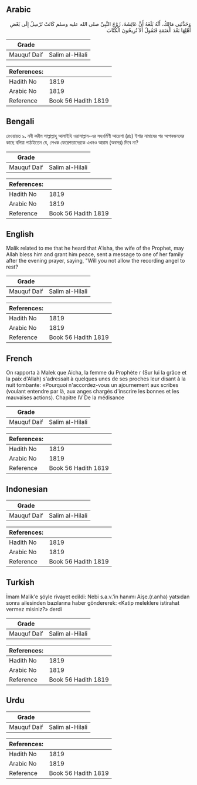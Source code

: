 ## Arabic


<div dir="rtl" lang="ar" style={{fontSize:'larger',backgroundColor:'#f8f9fa',padding:20}}>
وَحَدَّثَنِي مَالِكُ، أَنَّهُ بَلَغَهُ أَنَّ عَائِشَةَ، زَوْجَ النَّبِيِّ صلى الله عليه وسلم كَانَتْ تُرْسِلُ إِلَى بَعْضِ أَهْلِهَا بَعْدَ الْعَتَمَةِ فَتَقُولُ أَلاَ تُرِيحُونَ الْكُتَّابَ
</div>
<div style={{backgroundColor:'#f8f9fa',padding:20, marginBottom: 10}}><table> <thead> <tr> <th>Grade</th> <th></th> </tr> </thead> <tbody> <tr><td>Mauquf Daif</td><td>Salim al-Hilali</td></tr></tbody></table><table> <thead> <tr> <th>References:</th> <th></th> </tr> </thead> <tbody><tr><td>Hadith No</td><td>1819</td></tr><tr><td>Arabic No</td><td>1819</td></tr><tr><td>Reference</td><td>Book 56 Hadith 1819</td></tr></tbody></table></div>

## Bengali


<div dir="ltr" lang="bn" style={{fontSize:'larger',backgroundColor:'#f8f9fa',padding:20}}>
রেওয়ায়ত ৯. নবী করীম সাল্লাল্লাহু আলাইহি ওয়াসাল্লাম-এর সহধর্মিণী আয়েশা (রাঃ) ইশার নামাযের পর আপনজনদের কাছে বলিয়া পাঠাইতেন যে, লেখক ফেরেশতাদেরকে এখনও আরাম (অবসর) দিবে না?
</div>
<div style={{backgroundColor:'#f8f9fa',padding:20, marginBottom: 10}}><table> <thead> <tr> <th>Grade</th> <th></th> </tr> </thead> <tbody> <tr><td>Mauquf Daif</td><td>Salim al-Hilali</td></tr></tbody></table><table> <thead> <tr> <th>References:</th> <th></th> </tr> </thead> <tbody><tr><td>Hadith No</td><td>1819</td></tr><tr><td>Arabic No</td><td>1819</td></tr><tr><td>Reference</td><td>Book 56 Hadith 1819</td></tr></tbody></table></div>

## English


<div dir="ltr" lang="en" style={{fontSize:'larger',backgroundColor:'#f8f9fa',padding:20}}>
Malik related to me that he heard that A'isha, the wife of the Prophet, may Allah bless him and grant him peace, sent a message to one of her family after the evening prayer, saying, "Will you not allow the recording angel to rest?
</div>
<div style={{backgroundColor:'#f8f9fa',padding:20, marginBottom: 10}}><table> <thead> <tr> <th>Grade</th> <th></th> </tr> </thead> <tbody> <tr><td>Mauquf Daif</td><td>Salim al-Hilali</td></tr></tbody></table><table> <thead> <tr> <th>References:</th> <th></th> </tr> </thead> <tbody><tr><td>Hadith No</td><td>1819</td></tr><tr><td>Arabic No</td><td>1819</td></tr><tr><td>Reference</td><td>Book 56 Hadith 1819</td></tr></tbody></table></div>

## French


<div dir="ltr" lang="fr" style={{fontSize:'larger',backgroundColor:'#f8f9fa',padding:20}}>
On rapporta à Malek que Aicha, la femme du Prophète r (Sur lui la grâce et la paix d'Allah) s'adressait à quelques unes de ses proches leur disant à la nuit tombante: «Pourquoi n'accordez-vous un ajournement aux scribes (voulant entendre par là, aux anges chargés d'inscrire les bonnes et les mauvaises actions). Chapitre IV De la médisance
</div>
<div style={{backgroundColor:'#f8f9fa',padding:20, marginBottom: 10}}><table> <thead> <tr> <th>Grade</th> <th></th> </tr> </thead> <tbody> <tr><td>Mauquf Daif</td><td>Salim al-Hilali</td></tr></tbody></table><table> <thead> <tr> <th>References:</th> <th></th> </tr> </thead> <tbody><tr><td>Hadith No</td><td>1819</td></tr><tr><td>Arabic No</td><td>1819</td></tr><tr><td>Reference</td><td>Book 56 Hadith 1819</td></tr></tbody></table></div>

## Indonesian


<div dir="ltr" lang="id" style={{fontSize:'larger',backgroundColor:'#f8f9fa',padding:20}}>

</div>
<div style={{backgroundColor:'#f8f9fa',padding:20, marginBottom: 10}}><table> <thead> <tr> <th>Grade</th> <th></th> </tr> </thead> <tbody> <tr><td>Mauquf Daif</td><td>Salim al-Hilali</td></tr></tbody></table><table> <thead> <tr> <th>References:</th> <th></th> </tr> </thead> <tbody><tr><td>Hadith No</td><td>1819</td></tr><tr><td>Arabic No</td><td>1819</td></tr><tr><td>Reference</td><td>Book 56 Hadith 1819</td></tr></tbody></table></div>

## Turkish


<div dir="ltr" lang="tr" style={{fontSize:'larger',backgroundColor:'#f8f9fa',padding:20}}>
İmam Malik'e şöyle rivayet edildi: Nebi s.a.v.'in hanımı Aişe.(r.anha) yatsıdan sonra ailesinden bazılarına haber göndererek: «Katip meleklere istirahat vermez misiniz?» derdi
</div>
<div style={{backgroundColor:'#f8f9fa',padding:20, marginBottom: 10}}><table> <thead> <tr> <th>Grade</th> <th></th> </tr> </thead> <tbody> <tr><td>Mauquf Daif</td><td>Salim al-Hilali</td></tr></tbody></table><table> <thead> <tr> <th>References:</th> <th></th> </tr> </thead> <tbody><tr><td>Hadith No</td><td>1819</td></tr><tr><td>Arabic No</td><td>1819</td></tr><tr><td>Reference</td><td>Book 56 Hadith 1819</td></tr></tbody></table></div>

## Urdu


<div dir="rtl" lang="ur" style={{fontSize:'larger',backgroundColor:'#f8f9fa',padding:20}}>

</div>
<div style={{backgroundColor:'#f8f9fa',padding:20, marginBottom: 10}}><table> <thead> <tr> <th>Grade</th> <th></th> </tr> </thead> <tbody> <tr><td>Mauquf Daif</td><td>Salim al-Hilali</td></tr></tbody></table><table> <thead> <tr> <th>References:</th> <th></th> </tr> </thead> <tbody><tr><td>Hadith No</td><td>1819</td></tr><tr><td>Arabic No</td><td>1819</td></tr><tr><td>Reference</td><td>Book 56 Hadith 1819</td></tr></tbody></table></div>